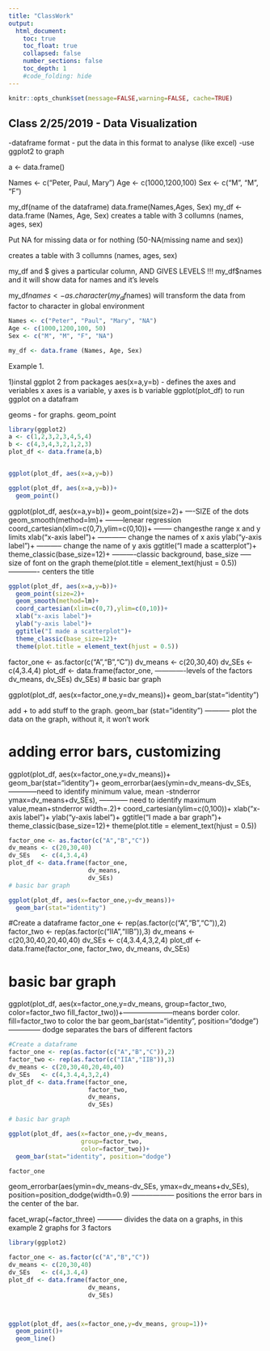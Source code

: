 ```yaml
---
title: "ClassWork"
output:
  html_document:
    toc: true
    toc_float: true
    collapsed: false
    number_sections: false
    toc_depth: 1
    #code_folding: hide
---
```


```r
knitr::opts_chunk$set(message=FALSE,warning=FALSE, cache=TRUE)
```


## Class 2/25/2019 - Data Visualization

-dataframe format - put the data in this format to analyse (like excel)
-use ggplot2 to graph

a <- data.frame()


Names <- c("Peter, Paul, Mary")
Age <- c(1000,1200,100)
Sex <- c("M", "M", "F")

my_df(name of the dataframe)  data.frame(Names,Ages, Sex)
my_df <- data.frame (Names, Age, Sex)
creates a table with 3 collumns (names, ages, sex)

Put NA for missing data or for nothing (50-NA(missing name and sex))

creates a table with 3 collumns (names, ages, sex)

my_df and $ gives a particular column, AND GIVES LEVELS !!!
my_df$names and it will show data for names and it's levels

my_df$names <- as.character(my_df$names) will transform the data from factor to character in global environment


```r

Names <- c("Peter", "Paul", "Mary", "NA")
Age <- c(1000,1200,100, 50)
Sex <- c("M", "M", "F", "NA")

my_df <- data.frame (Names, Age, Sex)
```

Example 1.

1)instal ggplot 2 from packages
aes(x=a,y=b) - defines the axes and veriables x axes is a variable, y axes is b variable
ggplot(plot_df) to run ggplot on a datafram

geoms - for graphs. geom_point
```r

library(ggplot2)
a <- c(1,2,3,2,3,4,5,4)
b <- c(4,3,4,3,2,1,2,3)
plot_df <- data.frame(a,b)


ggplot(plot_df, aes(x=a,y=b))

ggplot(plot_df, aes(x=a,y=b))+
  geom_point()


```


ggplot(plot_df, aes(x=a,y=b))+
  geom_point(size=2)+  ----SIZE of the dots
  geom_smooth(method=lm)+  --------lenear regression
  coord_cartesian(xlim=c(0,7),ylim=c(0,10))+  -------- changesthe range x and y limits
  xlab("x-axis label")+ ------------ change the names of x axis
  ylab("y-axis label")+ ----------- change the name of y axis
  ggtitle("I made a scatterplot")+  
  theme_classic(base_size=12)+   ----------classic background, base_size ----- size of font on the graph
  theme(plot.title = element_text(hjust = 0.5)) ------------- centers the title
  
  
```r
ggplot(plot_df, aes(x=a,y=b))+
  geom_point(size=2)+
  geom_smooth(method=lm)+
  coord_cartesian(xlim=c(0,7),ylim=c(0,10))+
  xlab("x-axis label")+
  ylab("y-axis label")+
  ggtitle("I made a scatterplot")+
  theme_classic(base_size=12)+
  theme(plot.title = element_text(hjust = 0.5))
```

factor_one <- as.factor(c("A","B","C"))
dv_means <- c(20,30,40)
dv_SEs   <- c(4,3.4,4)
plot_df <- data.frame(factor_one, -------------levels of the factors
                      dv_means,
                      dv_SEs)
                      dv_SEs)
# basic bar graph

ggplot(plot_df, aes(x=factor_one,y=dv_means))+
  geom_bar(stat="identity")                     
  
  add + to add stuff to the graph.
  geom_bar (stat="identity")  ----------- plot the data on the graph, without it, it won't work
  
# adding error bars, customizing

ggplot(plot_df, aes(x=factor_one,y=dv_means))+
  geom_bar(stat="identity")+
  geom_errorbar(aes(ymin=dv_means-dv_SEs, ------------need to identify minimum value, mean -stnderror
                    ymax=dv_means+dv_SEs), ------------ need to identify maximum value,mean+stnderror
                width=.2)+
  coord_cartesian(ylim=c(0,100))+
  xlab("x-axis label")+
  ylab("y-axis label")+
  ggtitle("I made a bar graph")+
  theme_classic(base_size=12)+
  theme(plot.title = element_text(hjust = 0.5))

```r
factor_one <- as.factor(c("A","B","C"))
dv_means <- c(20,30,40)
dv_SEs   <- c(4,3.4,4)
plot_df <- data.frame(factor_one,
                      dv_means,
                      dv_SEs)
# basic bar graph

ggplot(plot_df, aes(x=factor_one,y=dv_means))+
  geom_bar(stat="identity")

```


#Create a dataframe
factor_one <- rep(as.factor(c("A","B","C")),2)
factor_two <- rep(as.factor(c("IIA","IIB")),3)
dv_means <- c(20,30,40,20,40,40)
dv_SEs   <- c(4,3.4,4,3,2,4)
plot_df <- data.frame(factor_one,
                      factor_two,
                      dv_means,
                      dv_SEs)

# basic bar graph

ggplot(plot_df, aes(x=factor_one,y=dv_means,
                    group=factor_two,
                    color=factor_two
                    fill_factor_two))+---------------------means border color. fill=factor_two to color the bar
  geom_bar(stat="identity", position="dodge")-------------- dodge separates the bars of different factors
  
```r
#Create a dataframe
factor_one <- rep(as.factor(c("A","B","C")),2)
factor_two <- rep(as.factor(c("IIA","IIB")),3)
dv_means <- c(20,30,40,20,40,40)
dv_SEs   <- c(4,3.4,4,3,2,4)
plot_df <- data.frame(factor_one,
                      factor_two,
                      dv_means,
                      dv_SEs)

# basic bar graph

ggplot(plot_df, aes(x=factor_one,y=dv_means,
                    group=factor_two,
                    color=factor_two))+
  geom_bar(stat="identity", position="dodge")
```

```r
factor_one
```

geom_errorbar(aes(ymin=dv_means-dv_SEs,
                    ymax=dv_means+dv_SEs),
                position=position_dodge(width=0.9)  ------------------ positions the error bars in the center of the bar.
                
                
facet_wrap(~factor_three) ----------- divides the data on a graphs, in this example 2 graphs for 3 factors


```r
library(ggplot2)
```



```r

factor_one <- as.factor(c("A","B","C"))
dv_means <- c(20,30,40)
dv_SEs   <- c(4,3.4,4)
plot_df <- data.frame(factor_one,
                      dv_means,
                      dv_SEs)



ggplot(plot_df, aes(x=factor_one,y=dv_means, group=1))+
  geom_point()+
  geom_line()
```

